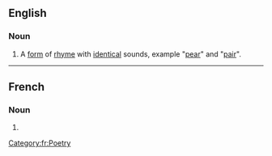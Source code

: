 ==English==

===Noun===
{{en-noun|head=[[rime]] [[riche]]|rimes riches}}

# {{context|poetry}} A [[form]] of [[rhyme]] with [[identical]] sounds, example "[[pear]]" and "[[pair]]".

----
==French==

===Noun===
{{fr-noun|f|pl=rimes riches}}

# {{l|en|rime riche}}

[[Category:fr:Poetry]]